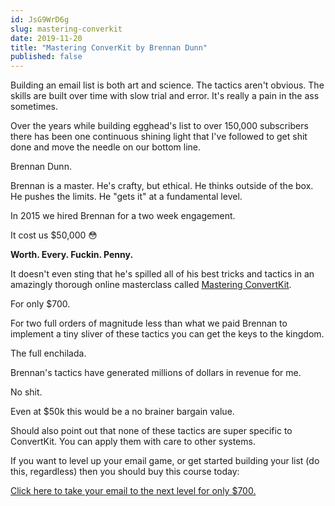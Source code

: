 ```yaml
---
id: JsG9WrD6g
slug: mastering-converkit
date: 2019-11-20
title: "Mastering ConverKit by Brennan Dunn"
published: false
---
```


Building an email list is both art and science. The tactics aren't obvious. The skills are built over time with slow trial and error. It's really a pain in the ass sometimes.

Over the years while building egghead's list to over 150,000 subscribers there has been one continuous shining light that I've followed to get shit done and move the needle on our bottom line.

Brennan Dunn.

Brennan is a master. He's crafty, but ethical. He thinks outside of the box. He pushes the limits. He "gets it" at a fundamental level.

In 2015 we hired Brennan for a two week engagement.

It cost us $50,000 😳

**Worth. Every. Fuckin. Penny.**

It doesn't even sting that he's spilled all of his best tricks and tactics in an amazingly thorough online masterclass called [Mastering ConvertKit](https://createandsell.co/courses/mastering-convertkit?ref=joelhooks).

For only $700.

For two full orders of magnitude less than what we paid Brennan to implement a tiny sliver of these tactics you can get the keys to the kingdom.

The full enchilada.

Brennan's tactics have generated millions of dollars in revenue for me.

No shit.

Even at $50k this would be a no brainer bargain value.

Should also point out that none of these tactics are super specific to ConvertKit. You can apply them with care to other systems.

If you want to level up your email game, or get started building your list (do this, regardless) then you should buy this course today:

[Click here to take your email to the next level for only $700.](https://createandsell.co/courses/mastering-convertkit?ref=joelhooks)
